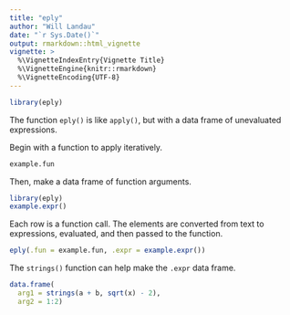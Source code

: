 ```yaml
---
title: "eply"
author: "Will Landau"
date: "`r Sys.Date()`"
output: rmarkdown::html_vignette
vignette: >
  %\VignetteIndexEntry{Vignette Title}
  %\VignetteEngine{knitr::rmarkdown}
  %\VignetteEncoding{UTF-8}
---
```


```r
library(eply)
```

The function `eply()` is like `apply()`, but with a data frame of unevaluated expressions.

Begin with a function to apply iteratively.
```r
example.fun
```

Then, make a data frame of function arguments.
```r
library(eply)
example.expr()
```

Each row is a function call. The elements are converted from text to expressions, evaluated, and then passed to the function.

```r
eply(.fun = example.fun, .expr = example.expr())
```

The `strings()` function can help make the `.expr` data frame.

```r
data.frame(
  arg1 = strings(a + b, sqrt(x) - 2), 
  arg2 = 1:2)
```
